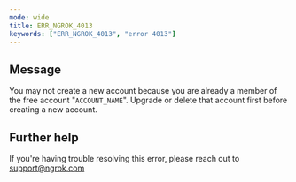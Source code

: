 ```yaml
---
mode: wide
title: ERR_NGROK_4013
keywords: ["ERR_NGROK_4013", "error 4013"]
---
```


## Message

You may not create a new account because you are already a member of the free account "`ACCOUNT_NAME`". Upgrade or delete that account first before creating a new account.

## Further help

If you're having trouble resolving this error, please reach out to [support@ngrok.com](mailto:support@ngrok.com?subject=Help%20with%20ERR_NGROK_4013)
